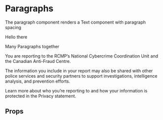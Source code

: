 
<Meta
  title="Components/Paragraph"
  component={P}
  decorators={[ThemeDecorator]}
/>

# Paragraphs

The paragraph component renders a Text component with paragraph spacing

<Preview>
  <Story name="Single paragraph">
    <P>Hello there</P>
  </Story>
</Preview>

Many Paragraphs together

<Preview>
  <Story name="Many paragraph">
    <Stack spacing="4">
      <P>
        You are reporting to the RCMP’s National Cybercrime Coordination Unit
        and the Canadian Anti-Fraud Centre.
      </P>
      <P>
        The information you include in your report may also be shared with other
        police services and security partners to support investigations,
        intelligence analysis, and prevention efforts.
      </P>
      <P>
        Learn more about who you’re reporting to and how your information is
        protected in the Privacy statement.
      </P>
    </Stack>
  </Story>
</Preview>

## Props

<Props of={P} />
